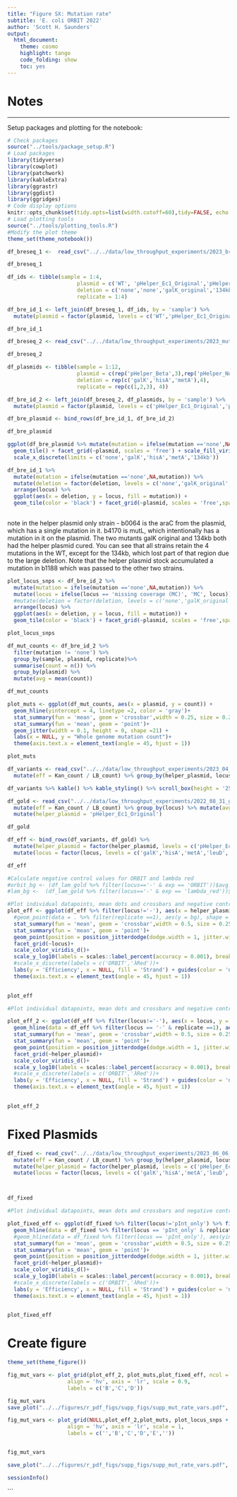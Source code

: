 ```yaml
---
title: "Figure SX: Mutation rate"
subtitle: 'E. coli ORBIT 2022'
author: 'Scott H. Saunders'
output:
  html_document:
    theme: cosmo
    highlight: tango
    code_folding: show
    toc: yes
---
```



# Notes


----

Setup packages and plotting for the notebook:

```r
# Check packages
source("../tools/package_setup.R")
# Load packages
library(tidyverse)
library(cowplot)
library(patchwork)
library(kableExtra)
library(ggrastr)
library(ggdist)
library(ggridges)
# Code display options
knitr::opts_chunk$set(tidy.opts=list(width.cutoff=60),tidy=FALSE, echo = TRUE, message=FALSE, warning=FALSE, fig.align="center", fig.retina = 2)
# Load plotting tools
source("../tools/plotting_tools.R")
#Modify the plot theme
theme_set(theme_notebook())
```

```r
df_breseq_1 <-  read_csv("../../data/low_throughput_experiments/2023_breseq_WT_49kb_data.csv")

df_breseq_1
```

```r
df_ids <- tibble(sample = 1:4, 
                      plasmid = c('WT', 'pHelper_Ec1_Original','pHelper_Ec1_Original','pHelper_Ec1_Original'), 
                      deletion = c('none','none','galK_original','134kb'),
                      replicate = 1:4)

df_bre_id_1 <- left_join(df_breseq_1, df_ids, by = 'sample') %>% 
  mutate(plasmid = factor(plasmid, levels = c('WT','pHelper_Ec1_Original' )))

df_bre_id_1
```


```r
df_breseq_2 <- read_csv("../../data/low_throughput_experiments/2023_mut_rate_breseq_summary.csv")

df_breseq_2
```

```r
df_plasmids <- tibble(sample = 1:12, 
                      plasmid = c(rep('pHelper_Beta',3),rep('pHelper_NoMutL',3),rep('pHelper_Ec1_LAA',3),rep('pHelper_Ec1_Original',3)), 
                      deletion = rep(c('galK','hisA','metA'),4),
                      replicate = rep(c(1,2,3), 4))

df_bre_id_2 <- left_join(df_breseq_2, df_plasmids, by = 'sample') %>% 
  mutate(plasmid = factor(plasmid, levels = c('pHelper_Ec1_Original','pHelper_Beta','pHelper_NoMutL','pHelper_Ec1_LAA' )))

df_bre_plasmid <- bind_rows(df_bre_id_1, df_bre_id_2)

df_bre_plasmid
```

```r
ggplot(df_bre_plasmid %>% mutate(mutation = ifelse(mutation =='none',NA,mutation)) %>% filter(deletion != 'galK_original'), aes(x = deletion, y = locus, fill = mutation)) + 
  geom_tile() + facet_grid(~plasmid, scales = 'free') + scale_fill_viridis_d() + theme(axis.text.x = element_text(angle = 45, hjust = 1)) + 
  scale_x_discrete(limits = c('none','galK','hisA','metA','134kb'))

df_bre_id_1 %>% 
  mutate(mutation = ifelse(mutation =='none',NA,mutation)) %>% 
  mutate(deletion = factor(deletion, levels = c('none','galK_original','134kb'))) %>% 
  arrange(locus) %>% 
  ggplot(aes(x = deletion, y = locus, fill = mutation)) + 
  geom_tile(color = 'black') + facet_grid(~plasmid, scales = 'free',space = 'free_x') + scale_fill_viridis_d() + theme(axis.text.x = element_text(angle = 45, hjust = 1))
      
```

note in the helper plasmid only strain - b0064 is the araC from the plasmid, which has a single mutation in it. b4170 is mutL, which intentionally has a mutation in it on the plasmid. The two mutants galK original and 134kb both had the helper plasmid cured. You can see that all strains retain the 4 mutations in the WT, except for the 134kb, which lost part of that region due to the large deletion. Note that the helper plasmid stock accumulated a mutation in b1188 which was passed to the other two strains.

```r
plot_locus_snps <- df_bre_id_2 %>% 
  mutate(mutation = ifelse(mutation =='none',NA,mutation)) %>% 
  mutate(locus = ifelse(locus == 'missing coverage (MC)', 'MC', locus)) %>% 
  #mutate(deletion = factor(deletion, levels = c('none','galK_original','134kb'))) %>% 
  arrange(locus) %>% 
  ggplot(aes(x = deletion, y = locus, fill = mutation)) + 
  geom_tile(color = 'black') + facet_grid(~plasmid, scales = 'free',space = 'free_x') + scale_fill_viridis_d() + theme(axis.text.x = element_text(angle = 45, hjust = 1))

plot_locus_snps
```



```r
df_mut_counts <- df_bre_id_2 %>% 
  filter(mutation != 'none') %>% 
  group_by(sample, plasmid, replicate)%>% 
  summarise(count = n()) %>% 
  group_by(plasmid) %>% 
  mutate(avg = mean(count))

df_mut_counts
```

```r
plot_muts <- ggplot(df_mut_counts, aes(x = plasmid, y = count)) + 
  geom_hline(yintercept = 4, linetype =2, color = 'gray')+ 
  stat_summary(fun = 'mean', geom = 'crossbar',width = 0.25, size = 0.25)+
  stat_summary(fun = 'mean', geom = 'point')+
  geom_jitter(width = 0.1, height = 0, shape =21) + 
  labs(x = NULL, y = "Whole genome mutation count")+
  theme(axis.text.x = element_text(angle = 45, hjust = 1))

plot_muts
```

```r
df_variants <- read_csv("../../data/low_throughput_experiments/2023_04_pHelper_variant_efficiencies.csv" )%>% #read in csv
  mutate(eff = Kan_count / LB_count) %>% group_by(helper_plasmid, locus) %>% mutate(avg_eff = mean(eff)) #calculate efficiency and average efficiency for replicates

df_variants %>% kable() %>% kable_styling() %>% scroll_box(height = '250px')

```

```r
df_gold <- read_csv("../../data/low_throughput_experiments/2022_08_31_gold_stds.csv") %>% #read in csv
  mutate(eff = Kan_count / LB_count) %>% group_by(locus) %>% mutate(avg_eff = mean(eff)) %>%  #calculate efficiency and average efficiency for replicates")
  mutate(helper_plasmid = 'pHelper_Ec1_Original')

df_gold
```

```r
df_eff <- bind_rows(df_variants, df_gold) %>%   
  mutate(helper_plasmid = factor(helper_plasmid, levels = c('pHelper_Ec1_Original','pHelper_Beta','pHelper_NoMutL','pHelper_Ec1_LAA' ))) %>% 
  mutate(locus = factor(locus, levels = c('galK','hisA','metA','leuD','-')))

df_eff
```

```r

#Calculate negative control values for ORBIT and lambda red
#orbit_bg <- (df_lam_gold %>% filter(locus=='-' & exp == 'ORBIT'))$avg_eff[1]
#lam_bg <-  (df_lam_gold %>% filter(locus=='-' & exp == 'lambda_red'))$avg_eff[1]

#Plot individual datapoints, mean dots and crossbars and negative control X's
plot_eff <- ggplot(df_eff %>% filter(locus!='-'), aes(x = helper_plasmid, y = eff , color = locus)) + 
  #geom_point(data = . %>% filter(replicate ==1), aes(y = bg), shape = 4, color= 'light gray')+
  stat_summary(fun = 'mean', geom = 'crossbar',width = 0.5, size = 0.25)+
  stat_summary(fun = 'mean', geom = 'point')+
  geom_point(position = position_jitterdodge(dodge.width = 1, jitter.width = 1), shape = 21) + 
  facet_grid(~locus)+
  scale_color_viridis_d()+
  scale_y_log10(labels = scales::label_percent(accuracy = 0.001), breaks = c(0.00001,0.0001, 0.001, 0.01) ) +#
  #scale_x_discrete(labels = c('ORBIT','λRed'))+
  labs(y = 'Efficiency', x = NULL, fill = 'Strand') + guides(color = 'none') +
  theme(axis.text.x = element_text(angle = 45, hjust = 1))
  

plot_eff
```

```r
#Plot individual datapoints, mean dots and crossbars and negative control X's

plot_eff_2 <- ggplot(df_eff %>% filter(locus!='-'), aes(x = locus, y = eff , color = locus)) + 
  geom_hline(data = df_eff %>% filter(locus == '-' & replicate ==1), aes(yintercept = avg_eff), linetype = 2, color= 'gray')+
  stat_summary(fun = 'mean', geom = 'crossbar',width = 0.5, size = 0.25)+
  stat_summary(fun = 'mean', geom = 'point')+
  geom_point(position = position_jitterdodge(dodge.width = 1, jitter.width = 1), shape = 21) + 
  facet_grid(~helper_plasmid)+
  scale_color_viridis_d()+
  scale_y_log10(labels = scales::label_percent(accuracy = 0.001), breaks = c(0.00001,0.0001, 0.001, 0.01) ) +#
  #scale_x_discrete(labels = c('ORBIT','λRed'))+
  labs(y = 'Efficiency', x = NULL, fill = 'Strand') + guides(color = 'none') +
  theme(axis.text.x = element_text(angle = 45, hjust = 1))
  

plot_eff_2
```

# Fixed Plasmids

```r
df_fixed <- read_csv("../../data/low_throughput_experiments/2023_06_06_mutation_rate_fixed_pHelper_eff.csv") %>% #read in csv
  mutate(eff = Kan_count / LB_count) %>% group_by(helper_plasmid, locus) %>% mutate(avg_eff = mean(eff)) %>% #calculate efficiency and average efficiency for replicates")
  mutate(helper_plasmid = factor(helper_plasmid, levels = c('pHelper_Ec1_original','pHelper_Ec1_fixed','pHelper_Ec1_noMutL_fixed' ))) %>% 
  mutate(locus = factor(locus, levels = c('galK','hisA','metA','leuD','pInt_only')))



df_fixed
```

```r
#Plot individual datapoints, mean dots and crossbars and negative control X's

plot_fixed_eff <- ggplot(df_fixed %>% filter(locus!='pInt_only') %>% filter(helper_plasmid !='pHelper_Ec1_fixed'), aes(x = locus, y = eff , color = locus)) + 
  geom_hline(data = df_fixed %>% filter(locus == 'pInt_only' & replicate ==1)%>% filter(helper_plasmid !='pHelper_Ec1_fixed'), aes(yintercept = avg_eff), linetype = 2, color= 'gray')+
  #geom_hline(data = df_fixed %>% filter(locus == 'pInt_only'), aes(yintercept = eff), linetype = 2, color= 'gray')+
  stat_summary(fun = 'mean', geom = 'crossbar',width = 0.5, size = 0.25)+
  stat_summary(fun = 'mean', geom = 'point')+
  geom_point(position = position_jitterdodge(dodge.width = 1, jitter.width = 1), shape = 21) + 
  facet_grid(~helper_plasmid)+
  scale_color_viridis_d()+
  scale_y_log10(labels = scales::label_percent(accuracy = 0.001), breaks = c(0.00001,0.0001, 0.001, 0.01) ) +#
  #scale_x_discrete(labels = c('ORBIT','λRed'))+
  labs(y = 'Efficiency', x = NULL, fill = 'Strand') + guides(color = 'none') +
  theme(axis.text.x = element_text(angle = 45, hjust = 1))
  

plot_fixed_eff
```

# Create figure

```r
theme_set(theme_figure())

fig_mut_vars <- plot_grid(plot_eff_2, plot_muts,plot_fixed_eff, ncol = 1,
                   align = 'hv', axis = 'lr', scale = 0.9,
                   labels = c('B','C','D'))

fig_mut_vars
save_plot("../../figures/r_pdf_figs/supp_figs/supp_mut_rate_vars.pdf", fig_mut_vars, base_width = 5, base_height = 9)

fig_mut_vars <- plot_grid(NULL,plot_eff_2,plot_muts, plot_locus_snps + guides(fill = 'none'), plot_fixed_eff,NULL, ncol = 2,rel_widths = c(2,3),
                   align = 'hv', axis = 'lr', scale = 1,
                   labels = c('','B','C','D','E',''))


fig_mut_vars

save_plot("../../figures/r_pdf_figs/supp_figs/supp_mut_rate_vars.pdf", fig_mut_vars, base_width = 7, base_height = 9)

```

```r
sessionInfo()
```
```